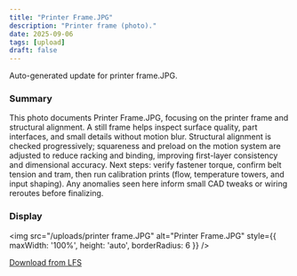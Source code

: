 ```yaml
---
title: "Printer Frame.JPG"
description: "Printer frame (photo)."
date: 2025-09-06
tags: [upload]
draft: false
---
```


Auto-generated update for printer frame.JPG.

### Summary

This photo documents Printer Frame.JPG, focusing on the printer frame and structural alignment. A still frame helps inspect surface quality, part interfaces, and small details without motion blur. Structural alignment is checked progressively; squareness and preload on the motion system are adjusted to reduce racking and binding, improving first-layer consistency and dimensional accuracy. Next steps: verify fastener torque, confirm belt tension and tram, then run calibration prints (flow, temperature towers, and input shaping). Any anomalies seen here inform small CAD tweaks or wiring reroutes before finalizing.

### Display

<img src="/uploads/printer frame.JPG" alt="Printer Frame.JPG" style={{ maxWidth: '100%', height: 'auto', borderRadius: 6 }} />

[Download from LFS](https://raw.githubusercontent.com/Joejoemojoe/Joe-Printer-HT-HF-350/main/public/uploads/printer%20frame.JPG)
